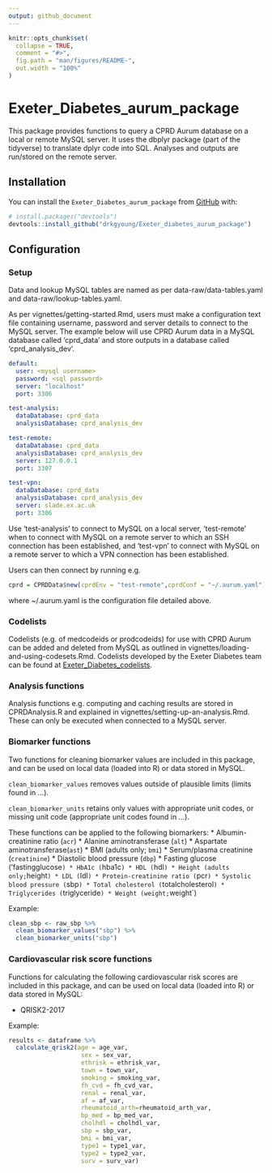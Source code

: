 ```yaml
---
output: github_document
---
```


<!-- README.md is generated from README.Rmd. Please edit that file -->

```r
knitr::opts_chunk$set(
  collapse = TRUE,
  comment = "#>",
  fig.path = "man/figures/README-",
  out.width = "100%"
)
```

# Exeter_Diabetes_aurum_package

<!-- badges: start -->
<!-- badges: end -->

This package provides functions to query a CPRD Aurum database on a local or remote MySQL server. It uses the dbplyr package (part of the tidyverse) to translate dplyr code into SQL. Analyses and outputs are run/stored on the remote server.


## Installation

You can install the `Exeter_Diabetes_aurum_package` from [GitHub](https://github.com/) with:

``` r
# install.packages("devtools")
devtools::install_github("drkgyoung/Exeter_diabetes_aurum_package")
```

## Configuration

### Setup

Data and lookup MySQL tables are named as per data-raw/data-tables.yaml and data-raw/lookup-tables.yaml.

As per vignettes/getting-started.Rmd, users must make a configuration text file containing username, password and server details to connect to the MySQL server. The example below will use CPRD Aurum data in a MySQL database called 'cprd_data' and store outputs in a database called 'cprd_analysis_dev'.

```YAML
default:
  user: <mysql username>
  password: <sql password>
  server: "localhost"
  port: 3306

test-analysis:
  dataDatabase: cprd_data
  analysisDatabase: cprd_analysis_dev

test-remote:
  dataDatabase: cprd_data
  analysisDatabase: cprd_analysis_dev
  server: 127.0.0.1
  port: 3307

test-vpn:
  dataDatabase: cprd_data
  analysisDatabase: cprd_analysis_dev
  server: slade.ex.ac.uk
  port: 3306
```

Use 'test-analysis' to connect to MySQL on a local server, 'test-remote' when to connect with MySQL on a remote server to which an SSH connection has been established, and 'test-vpn' to connect with MySQL on a remote server to which a VPN connection has been established.

Users can then connect by running e.g.

``` r
cprd = CPRDData$new(cprdEnv = "test-remote",cprdConf = "~/.aurum.yaml")
```
where ~/.aurum.yaml is the configuration file detailed above.

### Codelists

Codelists (e.g. of medcodeids or prodcodeids) for use with CPRD Aurum can be added and deleted from MySQL as outlined in vignettes/loading-and-using-codesets.Rmd. Codelists developed by the Exeter Diabetes team can be found at [Exeter_Diabetes_codelists](https://github.com/drkgyoung/Exeter_Diabetes_codelists).

### Analysis functions

Analysis functions e.g. computing and caching results are stored in CPRDAnalysis.R and explained in vignettes/setting-up-an-analysis.Rmd. These can only be executed when connected to a MySQL server.

### Biomarker functions

Two functions for cleaning biomarker values are included in this package, and can be used on local data (loaded into R) or data stored in MySQL.

`clean_biomarker_values` removes values outside of plausible limits (limits found in ...).

`clean_biomarker_units` retains only values with appropriate unit codes, or missing unit code (appropriate unit codes found in ...).

These functions can be applied to the following biomarkers:
* Albumin-creatinine ratio (`acr`)
* Alanine aminotransferase (`alt`)
* Aspartate aminotransferase(`ast`)
* BMI (adults only; `bmi`)
* Serum/plasma creatinine (`creatinine`)
* Diastolic blood pressure (`dbp`)
* Fasting glucose ('fastingglucose`)
* HbA1c (`hba1c`)
* HDL (`hdl`)
* Height (adults only; `height`)
* LDL (`ldl`)
* Protein-creatinine ratio (`pcr`)
* Systolic blood pressure (`sbp`)
* Total cholesterol (`totalcholesterol`)
* Triglycerides (`triglyceride`)
* Weight (weight; `weight`)

Example:
``` r
clean_sbp <- raw_sbp %>%
  clean_biomarker_values("sbp") %>%
  clean_biomarker_units("sbp")
```

### Cardiovascular risk score functions

Functions for calculating the following cardiovascular risk scores are included in this package, and can be used on local data (loaded into R) or data stored in MySQL:

* QRISK2-2017

Example:
``` r
results <- dataframe %>%
  calculate_qrisk2(age = age_var,
                    sex = sex_var,
                    ethrisk = ethrisk_var,
                    town = town_var,
                    smoking = smoking_var,
                    fh_cvd = fh_cvd_var,
                    renal = renal_var,
                    af = af_var,
                    rheumatoid_arth=rheumatoid_arth_var,
                    bp_med = bp_med_var,
                    cholhdl = cholhdl_var,
                    sbp = sbp_var,
                    bmi = bmi_var,
                    type1 = type1_var,
                    type2 = type2_var,
                    surv = surv_var)
```
